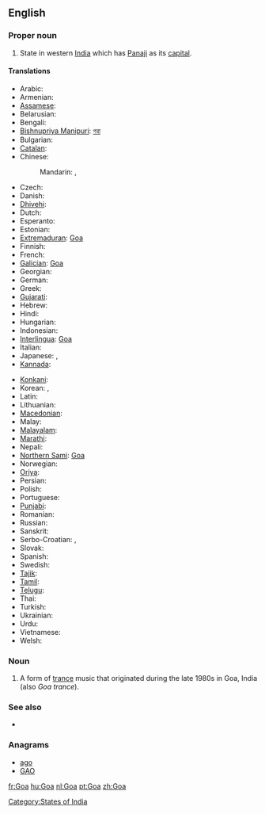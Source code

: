 {{also|goa|Goα}}
==English==
{{wikipedia}}

===Proper noun===
{{en-proper noun}}

# State in western [[India]] which has [[Panaji]] as its [[capital]].

====Translations====
{{trans-top|state in western India}}
* Arabic: {{t|ar|غوا|m|tr=ghwaa}}
* Armenian: {{t-|hy|Գոա|tr=Goa}}
* [[Assamese]]: {{t|as|গোৱা|sc=Beng|xs=Assamese}}
* Belarusian: {{t-|be|Гоа|m|tr=Hóa|xs=Belarusian}}
* Bengali: {{t|bn|গোয়া|sc=Beng|xs=Bengali}}
* [[Bishnupriya Manipuri]]: [[গৱা]]
* Bulgarian: {{t-|bg|Гоа|f|tr=Góa}}
* [[Catalan]]: {{t-|ca|Goa}}
* Chinese:
*: Mandarin: {{t|cmn|果阿邦|tr=Guǒ'ā-bāng|sc=Hani}},  {{t|cmn|果阿|tr=Guǒ'ā|sc=Hani}}
* Czech: {{t-|cs|Goa}}
* Danish: {{t-|da|Goa}}
* [[Dhivehi]]: {{t|dv|ގޯވާ|sc=Thaa|xs=Dhivehi}}
* Dutch: {{t+|nl|Goa}}
* Esperanto: {{t|eo|Goao|xs=Esperanto}}
* Estonian: {{t-|et|Goa}}
* [[Extremaduran]]: [[Goa#Extremaduran|Goa]]
* Finnish: {{t-|fi|Goa}}
* French: {{t-|fr|Goa}}
* [[Galician]]: [[Goa#Galicaian|Goa]]
* Georgian: {{t|ka|გოა|sc=Geor|xs=Georgian}}
* German: {{t-|de|Goa}}
* Greek: {{t|el|Γκόα|tr=Góa}}
* [[Gujarati]]: {{t|gu|ગોઆ|sc=Gujr|xs=Gujarati}}
* Hebrew: {{t|he|גואה}}
* Hindi: {{t|hi|गोआ|tr=go'ā|xs=Hindi}}
* Hungarian: {{t+|hu|Goa}}
* Indonesian: {{t-|id|Goa|xs=Indonesian}}
* [[Interlingua]]: [[Goa#Interlingua|Goa]]
* Italian: {{t-|it|Goa}}
* Japanese: {{t|ja|ゴア州|tr=Goa-shū}},  {{t|ja|ゴア|tr=Goa}}
* [[Kannada]]: {{t|kn|ಗೋವ|sc=Knda|xs=Kannada}}
{{trans-mid}}
* [[Konkani]]: {{tø|kok|गोंय}}
* Korean: {{t|ko|고아 주|tr=Goa ju|sc=Hang}},  {{t+|ko|고아|tr=Goa|sc=Hang}}
* Latin: {{t-|la|Goa}}
* Lithuanian: {{t-|lt|Goa|xs=Lithuanian}}
* [[Macedonian]]: {{t-|mk|Гоа|f|tr=Góa}}
* Malay: {{t-|ms|Goa|xs=Malay}}
* [[Malayalam]]: {{t|ml|ഗോവ|sc=Mlym|xs=Malayalam}}
* [[Marathi]]: {{t|mr|गोवा|sc=Deva|xs=Marathi}}
* Nepali: {{t|ne|गोआ|sc=Deva|xs=Nepali}}
* [[Northern Sami]]: [[Goa#Northern Sami|Goa]]
* Norwegian: {{t-|no|Goa}}
* [[Oriya]]: {{t|or|ଗୋଆ|sc=Orya|xs=Oriya}}
* Persian: {{t|fa|گوا|xs=Persian}}
* Polish: {{t-|pl|Goa}}
* Portuguese: {{t+|pt|Goa}}
* [[Punjabi]]: {{t|pa|ਗੋਵਾ|sc=Guru|xs=Punjabi}}
* Romanian: {{t-|ro|Goa}}
* Russian: {{t-|ru|Гоа|m|tr=Góa}} {{indeclinable}}
* Sanskrit: {{t|sa|गोवा|xs=Sanskrit}}
* Serbo-Croatian: {{t|sh|Гоа|sc=Cyrl|xs=Serbo-Croatian}},  {{t|sh|Goa|xs=Serbo-Croatian}}
* Slovak: {{t-|sk|Goa}}
* Spanish: {{t-|es|Goa}}
* Swedish: {{t-|sv|Goa}}
* [[Tajik]]: {{t|tg|Гуа|tr=Gua|sc=Cyrl|xs=Tajik}}
* [[Tamil]]: {{t|ta|கோவா|xs=Tamil}}
* [[Telugu]]: {{t|te|గోవా}}
* Thai: {{t|th|รัฐกัว|tr=rát gua}}
* Turkish: {{t-|tr|Goa}}
* Ukrainian: {{t-|uk|Гоа|tr=Hóa, Góa|xs=Ukrainian}}
* Urdu: {{t|ur|گوا|tr=go'ā|xs=Urdu}}
* Vietnamese: {{t-|vi|Goa|xs=Vietnamese}}
* Welsh: {{t-|cy|Goa|xs=Welsh}}
{{trans-bottom}}

===Noun===
{{en-noun|-}}

# {{music}} A form of [[trance]] music that originated during the late 1980s in Goa, India (also ''Goa trance'').

===See also===
* {{list|en|states of India}}

===Anagrams===
* [[ago#English|ago]]
* [[GAO#English|GAO]]

[[Category:States of India]]

[[fr:Goa]]
[[hu:Goa]]
[[nl:Goa]]
[[pt:Goa]]
[[zh:Goa]]